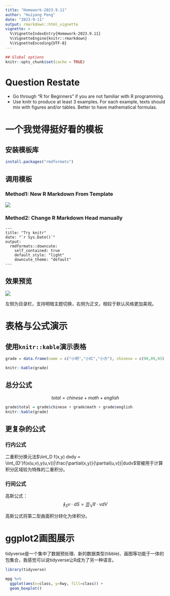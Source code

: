 ```yaml
---
title: "Homework-2023.9.11"
author: "Huiyang Peng"
date: "2023-9-11"
output: rmarkdown::html_vignette
vignette: >
  %\VignetteIndexEntry{Homework-2023.9.11}
  %\VignetteEngine{knitr::rmarkdown}
  %\VignetteEncoding{UTF-8}
---
```



```r
## Global options
knitr::opts_chunk$set(cache = TRUE)
```

# Question Restate

- Go through “R for Beginners” if you are not familiar with R programming.
- Use knitr to produce at least 3 examples. For each example,
texts should mix with figures and/or tables. Better to have
mathematical formulas.

# 一个我觉得挺好看的模板

## 安装模板库

```r
install.packages("rmdformats")
```

## 调用模板

### Method1: New R Markdown From Template

![](./img/template.png)

### Method2: Change R Markdown Head manually

```
---
title: "Try knitr"
date: "`r Sys.Date()`"
output:
  rmdformats::downcute:
    self_contained: true
    default_style: "light"
    downcute_theme: "default"
---
```

## 效果预览

![](./img/preview.png)

左侧为目录栏，支持明暗主题切换，右侧为正文，相较于默认风格更加美观。

# 表格与公式演示

## 使用`knitr::kable`演示表格

```r
grade = data.frame(name = c("小明","小红","小方"), chinese = c(90,89,93), math = c(88,95,89), english = c(94,95,91))
```

```r
knitr::kable(grade)
```

## 总分公式

$$total = chinese + math + english$$

```r
grade$total = grade$chinese + grade$math + grade$english
knitr::kable(grade)
```

## 更复杂的公式

### 行内公式

二重积分换元法$\iint_D f(x,y) dxdy = \iint_{D'}f(x(u,v),y(u,v))|\frac{\partial(x,y)}{\partial(u,v)}|dudv$常被用于计算积分区域较为特殊的二重积分。

### 行间公式

高斯公式：
$$\oint_S v \cdot dS = \iiint_V \nabla \cdot v dV$$

高斯公式将第二型曲面积分转化为体积分。

# ggplot2画图展示

tidyverse是一个集中了数据预处理、新的数据类型(tibble)、画图等功能于一体的包集合，我感觉可以说tidyverse让R成为了另一种语言。


```r
library(tidyverse)
```

```r
mpg %>% 
  ggplot(aes(x=class, y=hwy, fill=class)) + 
  geom_boxplot()
```


